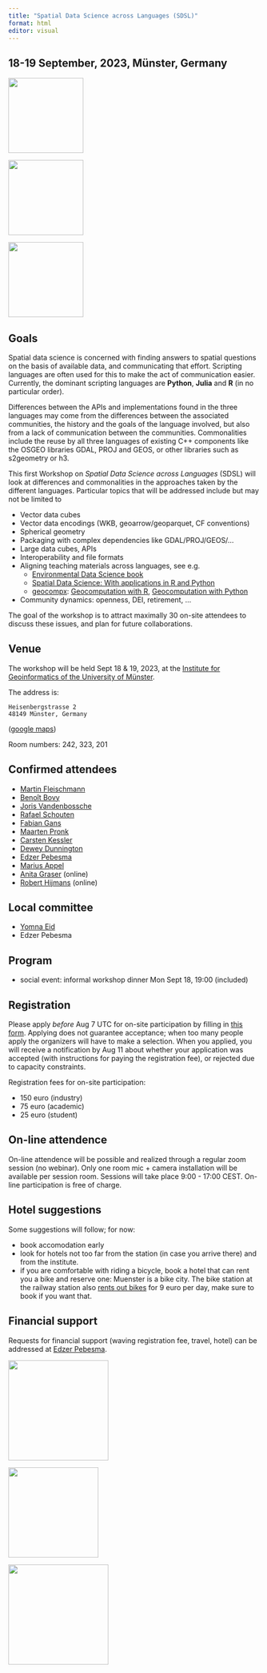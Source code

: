 ```yaml
---
title: "Spatial Data Science across Languages (SDSL)"
format: html
editor: visual
---
```


## 18-19 September, 2023, Münster, Germany

::: {layout-ncol=3}


![](https://upload.wikimedia.org/wikipedia/commons/thumb/c/c1/Rlogo.png/274px-Rlogo.png){width=150}

![](https://upload.wikimedia.org/wikipedia/commons/thumb/c/c3/Python-logo-notext.svg/438px-Python-logo-notext.svg.png){width=150}

![](https://upload.wikimedia.org/wikipedia/commons/thumb/1/1f/Julia_Programming_Language_Logo.svg/512px-Julia_Programming_Language_Logo.svg.png){width=150}

:::

## Goals

Spatial data science is concerned with finding answers to spatial
questions on the basis of available data, and communicating that
effort. Scripting languages are often used for this to make the
act of communication easier. Currently, the dominant scripting
languages are **Python**, **Julia** and **R** (in no particular
order). 

Differences between the APIs and implementations found in the three
languages may come from the differences between the associated
communities, the history and the goals of the language involved,
but also from a lack of communication between the communities.
Commonalities include the reuse by all three languages of existing
C++ components like the OSGEO libraries GDAL, PROJ and GEOS, or
other libraries such as s2geometry or h3.

This first Workshop on _Spatial Data Science across Languages_
(SDSL) will look at differences and commonalities in the approaches
taken by the different languages.  Particular topics that will be
addressed include but may not be limited to

* Vector data cubes
* Vector data encodings (WKB, geoarrow/geoparquet, CF conventions)
* Spherical geometry
* Packaging with complex dependencies like GDAL/PROJ/GEOS/…
* Large data cubes, APIs
* Interoperability and file formats
* Aligning teaching materials across languages, see e.g.
    * [Environmental Data Science book](https://edsbook.org/welcome.html)
	* [Spatial Data Science: With applications in R and Python](https://r-spatial.org/python/)
    * [geocompx](https://geocompx.org/): [Geocomputation with R](https://r.geocompx.org/), [Geocomputation with Python](https://py.geocompx.org/)
* Community dynamics: openness, DEI, retirement, …

The goal of the workshop is to attract maximally 30 on-site attendees
to discuss these issues, and plan for future collaborations.

## Venue

The workshop will be held Sept 18 & 19, 2023, at the
[Institute for Geoinformatics of the University of
Münster](https://ifgi.uni-muenster.de/en).

The address is: 

```
Heisenbergstrasse 2
48149 Münster, Germany
```
([google maps](https://goo.gl/maps/o4XRcakq37y8cjJX8))

Room numbers: 242, 323, 201

## Confirmed attendees

* [Martin Fleischmann](https://martinfleischmann.net/)
* [Benoît Bovy](https://github.com/benbovy)
* [Joris Vandenbossche](https://jorisvandenbossche.github.io/pages/about.html)
* [Rafael Schouten](https://github.com/rafaqz)
* [Fabian Gans](https://www.bgc-jena.mpg.de/person/fgans/4777761)
* [Maarten Pronk](https://github.com/evetion)
* [Carsten Kessler](https://www.hochschule-bochum.de/fbg/team/kessler/)
* [Dewey Dunnington](https://dewey.dunnington.ca/)
* [Edzer Pebesma](https://www.uni-muenster.de/Geoinformatics/institute/staff/index.php/119/Edzer_Pebesma)
* [Marius Appel](https://appel.staff.ifgi.de/)
* [Anita Graser](https://anitagraser.com/about/) (online)
* [Robert Hijmans](https://desp.ucdavis.edu/people/robert-j-hijmans) (online)

## Local committee

* [Yomna Eid](https://www.uni-muenster.de/Geoinformatics/en/institute/staff/index.php/413/Yomna_Eid)
* Edzer Pebesma

## Program

* social event: informal workshop dinner Mon Sept 18, 19:00 (included)

## Registration 

Please apply _before_ Aug 7 UTC for on-site participation by filling in
[this form](https://forms.gle/dSRzhq6myanZjyUB6).  Applying does
not guarantee acceptance; when too many people apply the organizers
will have to make a selection. When you applied, you will receive a
notification by Aug 11 about whether your application was accepted
(with instructions for paying the registration fee), or rejected
due to capacity constraints.

Registration fees for on-site participation:

* 150 euro (industry)
* 75 euro (academic) 
* 25 euro (student)

## On-line attendence

On-line attendence will be possible and realized through a regular
zoom session (no webinar). Only one room mic + camera installation
will be available per session room. Sessions will take place 9:00 -
17:00 CEST. On-line participation is free of charge. 
 
## Hotel suggestions

Some suggestions will follow; for now: 

* book accomodation early
* look for hotels not too far from the station (in case you arrive there) and from the institute.
* if you are comfortable with riding a bicycle, book a hotel that can rent you a bike and reserve one: Muenster is a bike city. The bike station at the railway station also [rents out bikes](https://www.radstation.de/mieten#c76) for 9 euro per day, make sure to book if you want that.

## Financial support

Requests for financial support (waving registration fee, travel, hotel) can be addressed at
[Edzer Pebesma](mailto:edzer.pebesma@uni-muenster.de).

::: {layout-ncol=3}

[![](https://www.nfdi4earth.de/templates/nfdi4earth/images/NFDI4Earth_logo.png){width=200}](https://www.nfdi4earth.de/)

[![](Logo_ifgi_short.png){width=180}](https://www.uni-muenster.de/Geoinformatics/en/index.html)

[![](https://www.uni-muenster.de/imperia/md/images/allgemein/farbunabhaengig/wwu.svg){width=200}](https://www.uni-muenster.de/en/)

:::
